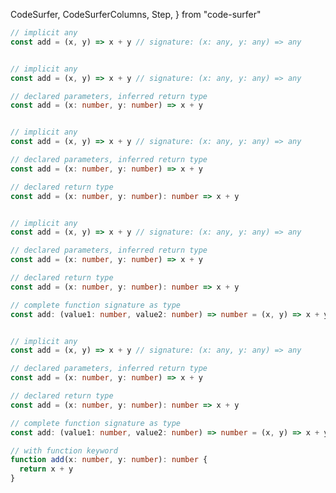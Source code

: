   CodeSurfer,
  CodeSurferColumns,
  Step,
} from "code-surfer"

<CodeSurfer>

```ts title="Functions"
// implicit any
const add = (x, y) => x + y // signature: (x: any, y: any) => any
```

```diff 2[43:65] title="Functions"
```

```ts title="Functions"
// implicit any
const add = (x, y) => x + y // signature: (x: any, y: any) => any

// declared parameters, inferred return type
const add = (x: number, y: number) => x + y
```

```diff 5[13:34] title="Functions"
```

```ts title="Functions"
// implicit any
const add = (x, y) => x + y // signature: (x: any, y: any) => any

// declared parameters, inferred return type
const add = (x: number, y: number) => x + y

// declared return type
const add = (x: number, y: number): number => x + y
```

```diff 8[13:42] title="Functions"
```

```ts title="Functions"
// implicit any
const add = (x, y) => x + y // signature: (x: any, y: any) => any

// declared parameters, inferred return type
const add = (x: number, y: number) => x + y

// declared return type
const add = (x: number, y: number): number => x + y

// complete function signature as type
const add: (value1: number, value2: number) => number = (x, y) => x + y
```

```diff 11[10:53] title="Functions"
```

```ts title="Functions"
// implicit any
const add = (x, y) => x + y // signature: (x: any, y: any) => any

// declared parameters, inferred return type
const add = (x: number, y: number) => x + y

// declared return type
const add = (x: number, y: number): number => x + y

// complete function signature as type
const add: (value1: number, value2: number) => number = (x, y) => x + y

// with function keyword
function add(x: number, y: number): number {
  return x + y
}
```

```diff 14[13:42] title="Functions"
```

</CodeSurfer>
